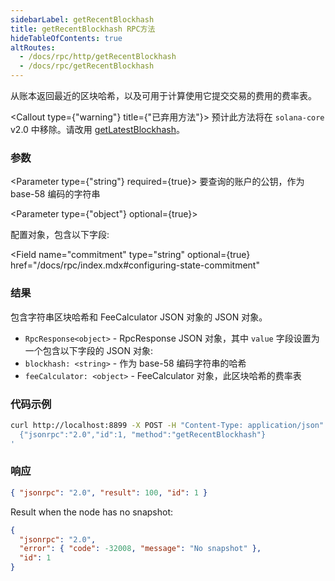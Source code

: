 ```yaml
---
sidebarLabel: getRecentBlockhash
title: getRecentBlockhash RPC方法
hideTableOfContents: true
altRoutes:
  - /docs/rpc/http/getRecentBlockhash
  - /docs/rpc/getRecentBlockhash
---
```


从账本返回最近的区块哈希，以及可用于计算使用它提交交易的费用的费率表。

<Callout type={"warning"} title={"已弃用方法"}>
  预计此方法将在 `solana-core` v2.0 中移除。请改用 [getLatestBlockhash](/docs/rpc/http/getlatestblockhash)。
</Callout>

<DocSideBySide>

<DocLeftSide>

### 参数

<Parameter type={"string"} required={true}>
  要查询的账户的公钥，作为 base-58 编码的字符串
</Parameter>

<Parameter type={"object"} optional={true}>

配置对象，包含以下字段:

<Field
  name="commitment"
  type="string"
  optional={true}
  href="/docs/rpc/index.mdx#configuring-state-commitment"
></Field>

</Parameter>

### 结果

包含字符串区块哈希和 FeeCalculator JSON 对象的 JSON 对象。

- `RpcResponse<object>` - RpcResponse JSON 对象，其中 `value` 字段设置为一个包含以下字段的 JSON 对象:
- `blockhash: <string>` - 作为 base-58 编码字符串的哈希
- `feeCalculator: <object>` - FeeCalculator 对象，此区块哈希的费率表

</DocLeftSide>

<DocRightSide>

### 代码示例

```bash
curl http://localhost:8899 -X POST -H "Content-Type: application/json" -d '
  {"jsonrpc":"2.0","id":1, "method":"getRecentBlockhash"}
'
```

### 响应

```json
{ "jsonrpc": "2.0", "result": 100, "id": 1 }
```

Result when the node has no snapshot:

```json
{
  "jsonrpc": "2.0",
  "error": { "code": -32008, "message": "No snapshot" },
  "id": 1
}
```

</DocRightSide>
</DocSideBySide>
